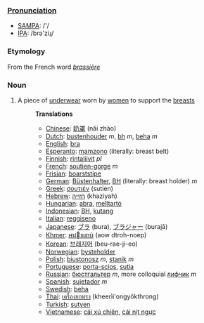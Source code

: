 ===[[Pronunciation]]===
*[[w:SAMPA|SAMPA]]: /'/
*[[w:IPA|IPA]]: /brə'ziɻ/

===Etymology===
From the French word ''[[brassière]]''
===Noun===
#A piece of [[underwear]] worn by [[women]] to support the [[breasts]]
#:'''Translations'''
#:*[[Chinese]]: [[奶罩]] (nǎi zhào)
#:*[[Dutch]]: [[bustenhouder]] ''m'', [[bh]] ''m'', [[beha]] ''m''
#:*[[English]]: [[bra]]
#:*[[Esperanto]]: [[mamzono]] (literally: breast belt)
#:*[[Finnish]]: [[rintaliivit]] ''pl''
#:*[[French]]: [[soutien-gorge]] ''m''
#:*[[Frisian]]: [[boarststipe]]
#:*[[German]]: [[Büstenhalter]], [[BH]] (literally: breast holder) ''m''
#:*[[Greek]]: [[σουτιέν]] (sutien)
#:*[[Hebrew]]: [[חזייה]] (khaziyah)
#:*[[Hungarian]]: [[abra]], [[melltartó]]
#:*[[Indonesian]]: [[BH]], [[kutang]]
#:*[[Italian]]: [[reggiseno]]
#:*[[Japanese]]: [[ブラ]] (bura), [[ブラジャー]] (burajā)
#:*[[Khmer]]: [[ឤវទនាប់]] (aow dtroh-noep)
#:*[[Korean]]: [[브래지어]] (beu-rae-ji-eo)
#:*[[Norwegian]]: [[bysteholder]]
#:*[[Polish]]: [[biustonosz]] ''m'', [[stanik]] ''m''
#:*[[Portuguese]]: [[porta-scios]], [[sutia]]
#:*[[Russian]]: [[бюстгальтер]] ''m'', more colloquial [[лифчик]] ''m''
#:*[[Spanish]]: [[sujetador]] ''m''
#:*[[Swedish]]: [[beha]]
#:*[[Thai]]: [[เครื่องยกทรง]] (kheerìì'ongyôkthrong)
#:*[[Turkish]]: [[sutyen]]
#:*[[Vietnamese]]: [[cái xú chiên]], [[cái nịt ngực]]